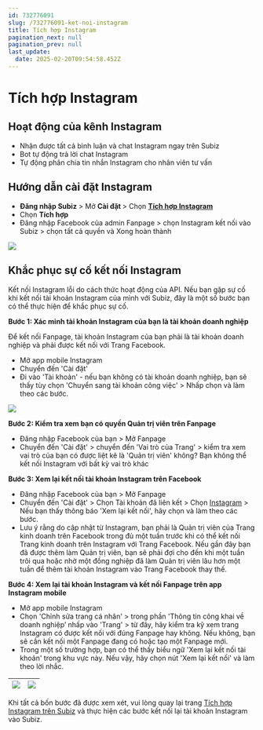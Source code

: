 ```yaml
---
id: 732776091
slug: /732776091-ket-noi-instagram
title: Tích hợp Instagram
pagination_next: null
pagination_prev: null
last_update:
  date: 2025-02-20T09:54:58.452Z
---
```


# Tích hợp Instagram



## Hoạt động của kênh Instagram


- Nhận được tất cả bình luận và chat Instagram ngay trên Subiz
- Bot tự động trả lời chat Instagram
- Tự động phân chia tin nhắn Instagram cho nhân viên tư vấn
## Hướng dẫn cài đặt Instagram




- <b>Đăng nhập Subiz</b> &gt; Mở <b>Cài đặt </b>&gt; Chọn <b>[Tích hợp Instagram](https://app.subiz.com.vn/settings/instagram)</b>
- Chọn <b>Tích hợp</b>
- Đăng nhập Facebook của admin Fanpage &gt; chọn Instagram kết nối vào Subiz &gt; chọn tất cả quyền và Xong hoàn thành




![](https://vcdn.subiz-cdn.com/file/fisgyrbalrwelgizudgq_acpxkgumifuoofoosble/unnamed.png)

## Khắc phục sự cố kết nối Instagram




Kết nối Instagram lỗi do cách thức hoạt động của API. Nếu bạn gặp sự cố khi kết nối tài khoản Instagram của mình với Subiz, đây là một số bước bạn có thể thực hiện để khắc phục sự cố.



<b>Bước 1: Xác minh tài khoản Instagram của bạn là tài khoản doanh nghiệp</b>



Để kết nối Fanpage, tài khoản Instagram của bạn phải là tài khoản doanh nghiệp và phải được kết nối với Trang Facebook.



- Mở app mobile Instagram
- Chuyển đến 'Cài đặt'
- Đi vào 'Tài khoản' - nếu bạn không có tài khoản doanh nghiệp, bạn sẽ thấy tùy chọn 'Chuyển sang tài khoản công việc' &gt; Nhấp chọn và làm theo các bước.




![](https://vcdn.subiz-cdn.com/file/fisgyrbaqydiipradeld_acpxkgumifuoofoosble/unnamed.png)






<b>Bước 2: Kiểm tra xem bạn có quyền Quản trị viên trên Fanpage</b>



- Đăng nhập Facebook của bạn &gt; Mở Fanpage
- Chuyển đến 'Cài đặt' &gt; chuyển đến 'Vai trò của Trang' &gt; kiểm tra xem vai trò của bạn có được liệt kê là 'Quản trị viên' không? Bạn không thể kết nối Instagram với bất kỳ vai trò khác



<b>Bước 3: Xem lại kết nối tài khoản Instagram trên Facebook</b>



- Đăng nhập Facebook của bạn &gt; Mở Fanpage
- Chuyển đến 'Cài đặt' &gt; Chọn Tài khoản đã liên kết &gt; Chọn [Instagram](https://www.facebook.com/settings?tab=linked_instagram) &gt; Nếu bạn thấy thông báo 'Xem lại kết nối', hãy chọn và làm theo các bước.
- Lưu ý rằng do cập nhật từ Instagram, bạn phải là Quản trị viên của Trang kinh doanh trên Facebook trong đủ một tuần trước khi có thể kết nối Trang kinh doanh trên Instagram với Trang Facebook. Nếu gần đây bạn đã được thêm làm Quản trị viên, bạn sẽ phải đợi cho đến khi một tuần trôi qua hoặc nhờ một đồng nghiệp đã làm Quản trị viên lâu hơn một tuần để thêm tài khoản Instagram vào Trang Facebook thay thế.



<b>Bước 4: Xem lại tài khoản Instagram và kết nối Fanpage trên app Instagram mobile</b>



- Mở app mobile Instagram
- Chọn 'Chỉnh sửa trang cá nhân' &gt; trong phần 'Thông tin công khai về doanh nghiệp’ nhấp vào 'Trang' &gt; từ đây, hãy kiểm tra kỹ xem trang Instagram có được kết nối với đúng Fanpage hay không. Nếu không, bạn sẽ cần kết nối một Fanpage đang có hoặc tạo một Fanpage mới.
- Trong một số trường hợp, bạn có thể thấy biểu ngữ 'Xem lại kết nối tài khoản' trong khu vực này. Nếu vậy, hãy chọn nút 'Xem lại kết nối' và làm theo lời nhắc.



|![](https://vcdn.subiz-cdn.com/file/fisgyrbaveqrvzkrfvxi_acpxkgumifuoofoosble/unnamed.png)|![](https://vcdn.subiz-cdn.com/file/fisgyrbazqmcdllnbolt_acpxkgumifuoofoosble/unnamed.png)|
|--|--|






Khi tất cả bốn bước đã được xem xét, vui lòng quay lại trang [Tích hợp Instagram trên Subiz](https://app.subiz.com.vn/settings/instagram) và thực hiện các bước kết nối lại tài khoản Instagram vào Subiz.